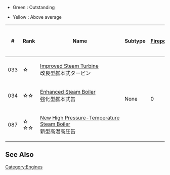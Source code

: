 *Green : Outstanding

*Yellow : Above average
{| class="wikitable" style="text-align: center;"
|-
!#
!Rank
!Name
!Subtype
![[file:icon_Gun.png|Firepower]]
![[file:icon_Torpedo.png|Torpedo Attack]]
![[file:icon_Dive.png|Dive Bomber Attack]]
![[file:icon_AA.png|Anti-Air]]
![[file:icon_ASW.png|Anti-Submarine]]
![[file:icon_LOS.png|View Range]]
![[file:icon_Hit.png|Accuracy]]
![[file:icon_Evasion.png|Evasion]]
!Classes
!Craftable
!Notes
|-
| 033
| ☆
| style="white-space:nowrap;text-align:left;" |[[Improved Steam Turbine]]<br />{{Template:Turbine}}改良型艦本式タービン
| rowspan="3" |None
| rowspan="3" |0
| rowspan="3" |0
| rowspan="3" |0
| rowspan="3" |0
| rowspan="3" |0
| rowspan="3" |0
| rowspan="3" |0
| 6
| rowspan="3" |All
| rowspan="2" |Yes
|
|-
| 034
| ☆☆
| style="white-space:nowrap;text-align:left;" |[[Enhanced Steam Boiler]]<br />{{Template:Turbine}}強化型艦本式缶
| style="background-color: gold;" |10
| style="white-space:nowrap;text-align:left;" |[[Amatsukaze]] stock equipment.<br />[[Mutsuki]] Kai Ni and [[Kisaragi]] Kai Ni stock equipment.
|-
| 087
| ☆<br />☆☆
| style="white-space:nowrap;text-align:left;" |[[New High Pressure-Temperature Steam Boiler|New High Pressure-Temperature<br />Steam Boiler]]<br />{{Template:Turbine}}新型高温高圧缶
| style="background-color: lime;" |13
| No
| style="white-space:nowrap;text-align:left;" |Spring 2014 event reward.<br />[[Amatsukaze]] Kai stock equipment.
|}
==See Also==
{{Equipmentlist}}
[[Category:Engines]]